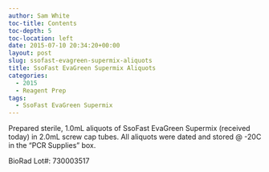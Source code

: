 ```yaml
---
author: Sam White
toc-title: Contents
toc-depth: 5
toc-location: left
date: 2015-07-10 20:34:20+00:00
layout: post
slug: ssofast-evagreen-supermix-aliquots
title: SsoFast EvaGreen Supermix Aliquots
categories:
  - 2015
  - Reagent Prep
tags:
  - SsoFast EvaGreen Supermix
---
```


Prepared sterile, 1.0mL aliquots of SsoFast EvaGreen Supermix (received today) in 2.0mL screw cap tubes. All aliquots were dated and stored @ -20C in the "PCR Supplies" box.

BioRad Lot#: 730003517
